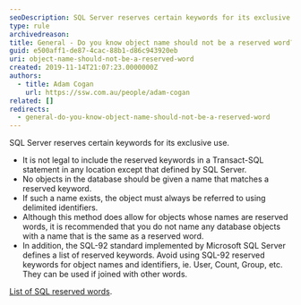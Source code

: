 ```yaml
---
seoDescription: SQL Server reserves certain keywords for its exclusive use, making it essential to avoid using them as object names and identifiers.
type: rule
archivedreason:
title: General - Do you know object name should not be a reserved word?
guid: e500aff1-de87-4cac-88b1-d86c943920eb
uri: object-name-should-not-be-a-reserved-word
created: 2019-11-14T21:07:23.0000000Z
authors:
  - title: Adam Cogan
    url: https://ssw.com.au/people/adam-cogan
related: []
redirects:
  - general-do-you-know-object-name-should-not-be-a-reserved-word
---
```


SQL Server reserves certain keywords for its exclusive use.

- It is not legal to include the reserved keywords in a Transact-SQL statement in any location except that defined by SQL Server.
- No objects in the database should be given a name that matches a reserved keyword.
- If such a name exists, the object must always be referred to using delimited identifiers.
- Although this method does allow for objects whose names are reserved words, it is recommended that you do not name any database objects with a name that is the same as a reserved word.
- In addition, the SQL-92 standard implemented by Microsoft SQL Server defines a list of reserved keywords.
Avoid using SQL-92 reserved keywords for object names and identifiers, ie. User, Count, Group, etc. They can be used if joined with other words.

[List of SQL reserved words](https://www.drupal.org/docs/develop/coding-standards/list-of-sql-reserved-words).